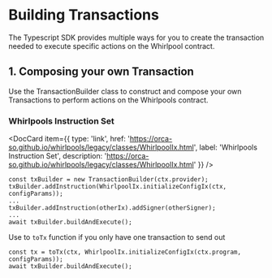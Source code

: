
# Building Transactions

The Typescript SDK provides multiple ways for you to create the transaction needed to execute specific actions on the Whirlpool contract.

## 1. Composing your own Transaction
Use the TransactionBuilder class to construct and compose your own Transactions to perform actions on the Whirlpools contract.

### Whirlpools Instruction Set

<DocCard item={{
  type: 'link',
  href: 'https://orca-so.github.io/whirlpools/legacy/classes/WhirlpoolIx.html',
  label: 'Whirlpools Instruction Set',
  description: 'https://orca-so.github.io/whirlpools/legacy/classes/WhirlpoolIx.html'
}} />

```tsx
const txBuilder = new TransactionBuilder(ctx.provider);
txBuilder.addInstruction(WhirlpoolIx.initializeConfigIx(ctx, configParams));
...
txBuilder.addInstruction(otherIx).addSigner(otherSigner);
...
await txBuilder.buildAndExecute();
```

Use to `toTx` function if you only have one transaction to send out

```tsx
const tx = toTx(ctx, WhirlpoolIx.initializeConfigIx(ctx.program, configParams));
await txBuilder.buildAndExecute();
```